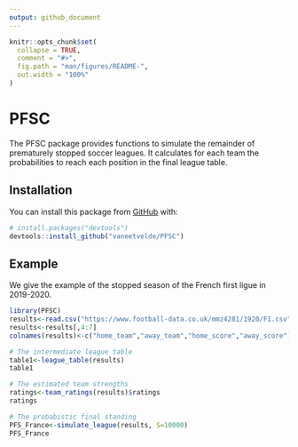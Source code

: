 ```yaml
---
output: github_document
---
```


<!-- README.md is generated from README.Rmd. Please edit that file -->

```r
knitr::opts_chunk$set(
  collapse = TRUE,
  comment = "#>",
  fig.path = "man/figures/README-",
  out.width = "100%"
)
```

# PFSC

<!-- badges: start -->
<!-- badges: end -->

The PFSC package provides functions to simulate the remainder of prematurely stopped soccer leagues. It calculates for each team the probabilities to reach each position in the final league table.

## Installation

You can install this package from [GitHub](https://github.com/) with:

```r
# install.packages("devtools")
devtools::install_github("vaneetvelde/PFSC")
```

## Example

We give the example of the stopped season of the French first ligue in 2019-2020. 
```r
library(PFSC)
results<-read.csv("https://www.football-data.co.uk/mmz4281/1920/F1.csv")
results<-results[,4:7]
colnames(results)<-c("home_team","away_team","home_score","away_score")

# The intermediate league table
table1<-league_table(results)
table1

# The estimated team strengths
ratings<-team_ratings(results)$ratings
ratings

# The probabistic final standing
PFS_France<-simulate_league(results, S=10000)
PFS_France
```

